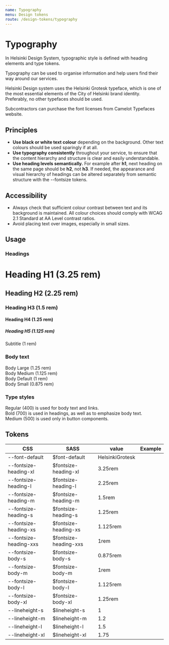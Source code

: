 ```yaml
---
name: Typography
menu: Design tokens
route: /design-tokens/typography
---
```





# Typography

<LargeParagraph>
  In Helsinki Design System, typographic style is defined with heading elements and type tokens.
</LargeParagraph>

Typography can be used to organise information and help users find their way around our services. 

<p>Helsinki Design system uses the <Link href="https://camelot-typefaces.com/helsinki-grotesk" external>Helsinki Grotesk typeface</Link>, which is one of the most essential elements of the City of Helsinki brand identity. Preferably, no other typefaces should be used.</p>

<p>Subcontractors can purchase the font licenses from <Link href="https://camelot-typefaces.com/helsinki-grotesk" external>Camelot Typefaces website</Link>.</p>


## Principles
- **Use black or white text colour** depending on the background. Other text colours should be used sparingly if at all.
- **Use typography consistently** throughout your service, to ensure that the content hierarchy and structure is clear and easily understandable.
- **Use heading levels semantically.** For example after **h1**, next heading on the same page should be **h2**, not **h3**. If needed, the appearance and visual hierarchy of headings can be altered separately from semantic structure with the --fontsize tokens.


## Accessibility
- Always check that sufficient colour contrast between text and its background is maintained. All colour choices should comply with <Link href="https://www.w3.org/TR/WCAG21/#contrast-minimum" external>WCAG 2.1 Standard at AA Level contrast ratios</Link>.
- Avoid placing text over images, especially in small sizes.


## Usage
### Headings
<Playground>
  <h1>Heading H1 (3.25 rem)</h1>
  <h2>Heading H2 (2.25 rem)</h2>
  <h3>Heading H3 (1.5 rem)</h3>
  <h4>Heading H4 (1.25 rem)</h4>
  <h5>Heading H5 (1.125 rem)</h5>
  <div className="subtitle">Subtitle (1 rem)</div>
</Playground>

### Body text
<Playground>
  <div className="text-lg">Body Large (1.25 rem)</div>
  <div className="text-md">Body Medium (1.125 rem)</div>
  <div className="text-body">Body Default (1 rem)</div>
  <div className="text-sm">Body Small (0.875 rem)</div>
</Playground>

### Type styles
<Playground>
  <div>Regular (400) is used for body text and links.</div>
  <div className="text-bold">Bold (700) is used in headings, as well as to emphasize body text.</div>
  <div className="text-medium">Medium (500) is used only in button components.</div>
</Playground>


## Tokens
CSS                    | SASS                  | value           | Example                                     |
---------------------- | --------------------- | --------------- | ------------------------------------------- |
--font-default         | $font-default         | HelsinkiGrotesk |                                             |
--fontsize-heading-xl  | $fontsize-heading-xl  | 3.25rem         | <Text size="var(--fontsize-heading-xl)" />  |
--fontsize-heading-l   | $fontsize-heading-l   | 2.25rem         | <Text size="var(--fontsize-heading-l)" />   |
--fontsize-heading-m   | $fontsize-heading-m   | 1.5rem          | <Text size="var(--fontsize-heading-m)" />   |
--fontsize-heading-s   | $fontsize-heading-s   | 1.25rem         | <Text size="var(--fontsize-heading-s)" />   |
--fontsize-heading-xs  | $fontsize-heading-xs  | 1.125rem        | <Text size="var(--fontsize-heading-xs)" />  |
--fontsize-heading-xxs | $fontsize-heading-xxs | 1rem            | <Text size="var(--fontsize-heading-xxs)" /> |
--fontsize-body-s      | $fontsize-body-s      | 0.875rem        | <Text size="var(--fontsize-body-s)" />      |
--fontsize-body-m      | $fontsize-body-m      | 1rem            | <Text size="var(--fontsize-body-m)" />      |
--fontsize-body-l      | $fontsize-body-l      | 1.125rem        | <Text size="var(--fontsize-body-l)" />      |
--fontsize-body-xl     | $fontsize-body-xl     | 1.25rem         | <Text size="var(--fontsize-body-xl)" />     |
--lineheight-s         | $lineheight-s         | 1               |                                             |
--lineheight-m         | $lineheight-m         | 1.2             |                                             |
--lineheight-l         | $lineheight-l         | 1.5             |                                             |
--lineheight-xl        | $lineheight-xl        | 1.75            |                                             |
